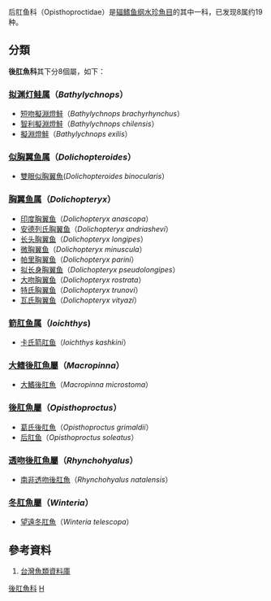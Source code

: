 {{Automatic taxobox
| taxon = Opisthoproctidae
| image = Opisthoproctus soleatus.png
| image_caption = Opisthoproctus soleatus
| authority = Schmidt, 1918
| subdivision_ranks = [[屬|屬]]
| subdivision =
*見內文
}}

后肛鱼科（Opisthoproctidae）是[[辐鳍鱼纲|辐鳍鱼纲]][[水珍魚目|水珍魚目]]的其中一科，已发现8属约19种。

==分類==
'''後肛魚科'''其下分8個屬，如下：
===[[拟渊灯鲑属|拟渊灯鲑属]]（''Bathylychnops''）===
*[[短吻擬淵燈鮭|短吻擬淵燈鮭]]（''Bathylychnops brachyrhynchus''）
*[[智利擬淵燈鮭|智利擬淵燈鮭]]（''Bathylychnops chilensis''）
*[[擬淵燈鮭|擬淵燈鮭]]（''Bathylychnops exilis''）

===[[似胸翼鱼属|似胸翼鱼属]]（''Dolichopteroides''）===
*[[雙眼似胸翼魚|雙眼似胸翼魚]](''Dolichopteroides binocularis''）

===[[胸翼鱼属|胸翼鱼属]]（''Dolichopteryx''）===
*[[印度胸翼鱼|印度胸翼鱼]]（''Dolichopteryx anascopa''）
*[[安德列氏胸翼鱼|安德列氏胸翼鱼]]（''Dolichopteryx andriashevi''）
*[[长头胸翼鱼|长头胸翼鱼]]（''Dolichopteryx longipes''）
*[[微胸翼鱼|微胸翼鱼]]（''Dolichopteryx minuscula''）
*[[帕里胸翼鱼|帕里胸翼鱼]]（''Dolichopteryx parini''）
*[[拟长身胸翼鱼|拟长身胸翼鱼]]（''Dolichopteryx pseudolongipes''）
*[[大吻胸翼鱼|大吻胸翼鱼]]（''Dolichopteryx rostrata''）
*[[特氏胸翼鱼|特氏胸翼鱼]]（''Dolichopteryx trunovi''）
*[[瓦氏胸翼鱼|瓦氏胸翼鱼]]（''Dolichopteryx vityazi''）

===[[箭肛鱼属|箭肛鱼属]]（''Ioichthys'')===
*[[卡氏箭肛鱼|卡氏箭肛鱼]]（''Ioichthys kashkini''）

===[[大鳍後肛魚屬|大鳍後肛魚屬]]（''Macropinna''）===
*[[大鰭後肛魚|大鰭後肛魚]]（''Macropinna microstoma''）

===[[後肛魚屬|後肛魚屬]]（''Opisthoproctus''）===
*[[葛氏後肛魚|葛氏後肛魚]]（''Opisthoproctus grimaldii''）
*[[后肛鱼|后肛鱼]]（''Opisthoproctus soleatus''）

===[[透吻後肛魚屬|透吻後肛魚屬]]（''Rhynchohyalus''）===
*[[南非透吻後肛魚|南非透吻後肛魚]]（''Rhynchohyalus natalensis''）

===[[冬肛魚屬|冬肛魚屬]]（''Winteria''）===
*[[望遠冬肛魚|望遠冬肛魚]]（''Winteria telescopa''）

==參考資料==
#[http://fishdb.sinica.edu.tw/ 台灣魚類資料庫] {{Wayback|url=http://fishdb.sinica.edu.tw/ |date=20160304193340 }}
{{Taxonbar|from=Q720515}}

[[Category:後肛魚科|]]
[[Category:水珍鱼目|H]]